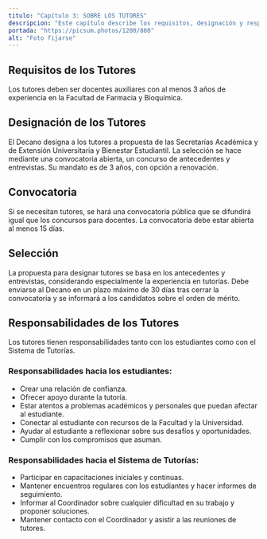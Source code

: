 ```yaml
---
titulo: "Capítulo 3: SOBRE LOS TUTORES"
descripcion: "Este capítulo describe los requisitos, designación y responsabilidades de los tutores en el sistema de tutorías de la Facultad."
portada: "https://picsum.photos/1200/800"
alt: "Foto fijarse"
---
```


## Requisitos de los Tutores

Los tutores deben ser docentes auxiliares con al menos 3 años de experiencia en la Facultad de Farmacia y Bioquímica.

## Designación de los Tutores

El Decano designa a los tutores a propuesta de las Secretarías Académica y de Extensión Universitaria y Bienestar Estudiantil. La selección se hace mediante una convocatoria abierta, un concurso de antecedentes y entrevistas. Su mandato es de 3 años, con opción a renovación.

## Convocatoria

Si se necesitan tutores, se hará una convocatoria pública que se difundirá igual que los concursos para docentes. La convocatoria debe estar abierta al menos 15 días.

## Selección

La propuesta para designar tutores se basa en los antecedentes y entrevistas, considerando especialmente la experiencia en tutorías. Debe enviarse al Decano en un plazo máximo de 30 días tras cerrar la convocatoria y se informará a los candidatos sobre el orden de mérito.

## Responsabilidades de los Tutores

Los tutores tienen responsabilidades tanto con los estudiantes como con el Sistema de Tutorías.

### Responsabilidades hacia los estudiantes:

- Crear una relación de confianza.
- Ofrecer apoyo durante la tutoría.
- Estar atentos a problemas académicos y personales que puedan afectar al estudiante.
- Conectar al estudiante con recursos de la Facultad y la Universidad.
- Ayudar al estudiante a reflexionar sobre sus desafíos y oportunidades.
- Cumplir con los compromisos que asuman.

### Responsabilidades hacia el Sistema de Tutorías:

- Participar en capacitaciones iniciales y continuas.
- Mantener encuentros regulares con los estudiantes y hacer informes de seguimiento.
- Informar al Coordinador sobre cualquier dificultad en su trabajo y proponer soluciones.
- Mantener contacto con el Coordinador y asistir a las reuniones de tutores.

